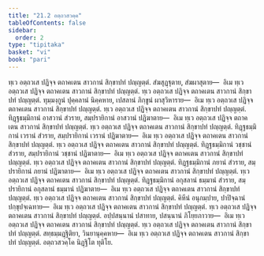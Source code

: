 ```yaml
---
title: "21.2 อตฺถวสวคฺค"
tableOfContents: false
sidebar:
  order: 2
type: "tipitaka"
basket: "vi"
book: "pari"
---
```



<DynamicBreadcrumb />

<Division number="498" book="pari">

<Paragraph number="2410" book="pari">
ทฺเว อตฺถวเส ปฏิจฺจ ตถาคเตน สาวกานํ สิกฺขาปทํ ปญฺญตฺตํ. สํฆสุฏฺฐุตาย, สํฆผาสุตาย—  อิเม ทฺเว อตฺถวเส ปฏิจฺจ ตถาคเตน สาวกานํ สิกฺขาปทํ ปญฺญตฺตํ.
</Paragraph>

<Paragraph number="2411" book="pari">
ทฺเว อตฺถวเส ปฏิจฺจ ตถาคเตน สาวกานํ สิกฺขาปทํ ปญฺญตฺตํ. ทุมฺมงฺกูนํ ปุคฺคลานํ นิคฺคหาย, เปสลานํ ภิกฺขูนํ ผาสุวิหาราย—  อิเม ทฺเว อตฺถวเส ปฏิจฺจ ตถาคเตน สาวกานํ สิกฺขาปทํ ปญฺญตฺตํ.
</Paragraph>

<Paragraph number="2412" book="pari">
ทฺเว อตฺถวเส ปฏิจฺจ ตถาคเตน สาวกานํ สิกฺขาปทํ ปญฺญตฺตํ. ทิฏฺฐธมฺมิกานํ อาสวานํ สํวราย, สมฺปรายิกานํ อาสวานํ ปฏิฆาตาย—  อิเม ทฺเว อตฺถวเส ปฏิจฺจ ตถาคเตน สาวกานํ สิกฺขาปทํ ปญฺญตฺตํ.
</Paragraph>

<Paragraph number="2413" book="pari">
ทฺเว อตฺถวเส ปฏิจฺจ ตถาคเตน สาวกานํ สิกฺขาปทํ ปญฺญตฺตํ. ทิฏฺฐธมฺมิกานํ เวรานํ สํวราย, สมฺปรายิกานํ เวรานํ ปฏิฆาตาย—  อิเม ทฺเว อตฺถวเส ปฏิจฺจ ตถาคเตน สาวกานํ สิกฺขาปทํ ปญฺญตฺตํ.
</Paragraph>

<Paragraph number="2414" book="pari">
ทฺเว อตฺถวเส ปฏิจฺจ ตถาคเตน สาวกานํ สิกฺขาปทํ ปญฺญตฺตํ. ทิฏฺฐธมฺมิกานํ วชฺชานํ สํวราย, สมฺปรายิกานํ วชฺชานํ ปฏิฆาตาย—  อิเม ทฺเว อตฺถวเส ปฏิจฺจ ตถาคเตน สาวกานํ สิกฺขาปทํ ปญฺญตฺตํ.
</Paragraph>

<Paragraph number="2415" book="pari">
ทฺเว อตฺถวเส ปฏิจฺจ ตถาคเตน สาวกานํ สิกฺขาปทํ ปญฺญตฺตํ. ทิฏฺฐธมฺมิกานํ ภยานํ สํวราย, สมฺปรายิกานํ ภยานํ ปฏิฆาตาย—  อิเม ทฺเว อตฺถวเส ปฏิจฺจ ตถาคเตน สาวกานํ สิกฺขาปทํ ปญฺญตฺตํ.
</Paragraph>

<Paragraph number="2416" book="pari">
ทฺเว อตฺถวเส ปฏิจฺจ ตถาคเตน สาวกานํ สิกฺขาปทํ ปญฺญตฺตํ. ทิฏฺฐธมฺมิกานํ อกุสลานํ ธมฺมานํ สํวราย, สมฺปรายิกานํ อกุสลานํ ธมฺมานํ ปฏิฆาตาย—  อิเม ทฺเว อตฺถวเส ปฏิจฺจ ตถาคเตน สาวกานํ สิกฺขาปทํ ปญฺญตฺตํ.
</Paragraph>

<Paragraph number="2417" book="pari">
ทฺเว อตฺถวเส ปฏิจฺจ ตถาคเตน สาวกานํ สิกฺขาปทํ ปญฺญตฺตํ. คิหีนํ อนุกมฺปาย, ปาปิจฺฉานํ ปกฺขุปจฺเฉทาย—  อิเม ทฺเว อตฺถวเส ปฏิจฺจ ตถาคเตน สาวกานํ สิกฺขาปทํ ปญฺญตฺตํ.
</Paragraph>

<Paragraph number="2418" book="pari">
ทฺเว อตฺถวเส ปฏิจฺจ ตถาคเตน สาวกานํ สิกฺขาปทํ ปญฺญตฺตํ. อปฺปสนฺนานํ ปสาทาย, ปสนฺนานํ ภิโยฺยภาวาย—  อิเม ทฺเว อตฺถวเส ปฏิจฺจ ตถาคเตน สาวกานํ สิกฺขาปทํ ปญฺญตฺตํ.
</Paragraph>

<Paragraph number="2419" book="pari">
ทฺเว อตฺถวเส ปฏิจฺจ ตถาคเตน สาวกานํ สิกฺขาปทํ ปญฺญตฺตํ. สทฺธมฺมฏฺฐิติยา, วินยานุคฺคหาย—  อิเม ทฺเว อตฺถวเส ปฏิจฺจ ตถาคเตน สาวกานํ สิกฺขาปทํ ปญฺญตฺตํ.

</Paragraph>
</Division>

<Paragraph number="2420" type="center" book="pari">
อตฺถวสวคฺโค นิฏฺฐิโต ทุติโย.
</Paragraph>